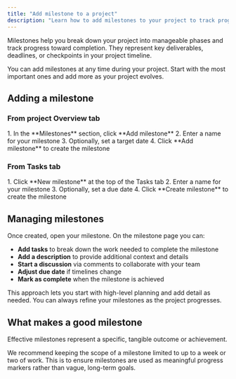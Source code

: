 ```yaml
---
title: "Add milestone to a project"
description: "Learn how to add milestones to your project to track progress and organize work."
---
```



<ImageEnhancer />

Milestones help you break down your project into manageable phases and track progress toward completion. They represent key deliverables, deadlines, or checkpoints in your project timeline.

You can add milestones at any time during your project. Start with the most important ones and add more as your project evolves.

## Adding a milestone

### From project Overview tab

<Steps>
1. In the **Milestones** section, click **Add milestone**
2. Enter a name for your milestone
3. Optionally, set a target date 
4. Click **Add milestone** to create the milestone
</Steps>

### From Tasks tab

<Steps>
1. Click **New milestone** at the top of the Tasks tab
2. Enter a name for your milestone
3. Optionally, set a due date 
4. Click **Create milestone** to create the milestone
</Steps>

## Managing milestones

Once created, open your milestone. On the milestone page you can:

- **Add tasks** to break down the work needed to complete the milestone
- **Add a description** to provide additional context and details
- **Start a discussion** via comments to collaborate with your team
- **Adjust due date** if timelines change
- **Mark as complete** when the milestone is achieved

This approach lets you start with high-level planning and add detail as needed. You can always refine your milestones as the project progresses.

## What makes a good milestone

Effective milestones represent a specific, tangible outcome or achievement.

We recommend keeping the scope of a milestone limited to up to a week or two of work. This is to ensure milestones are used as meaningful progress markers rather than vague, long-term goals.
